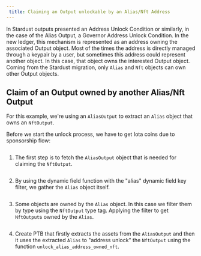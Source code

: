 ```yaml
---
 title: Claiming an Output unlockable by an Alias/Nft Address
---
```


In Stardust outputs presented an Address Unlock Condition or similarly, in the case of the Alias Output, a Governor Address Unlock Condition. In the new ledger, this mechanism is represented as an address owning the associated Output object. Most of the times the address is directly managed through a keypair by a user, but sometimes this address could represent another object. In this case, that object owns the interested Output object. Coming from the Stardust migration, only `Alias` and `Nft` objects can own other Output objects.       

## Claim of an Output owned by another Alias/Nft Output


For this example, we're using an `AliasOutput` to extract an `Alias` object that owns an `NftOutput`.

Before we start the unlock process, we have to get Iota coins due to sponsorship flow:
<Tabs>
<TabItem value="rs" label="Rust">

```rust file=<rootDir>/docs/examples/rust/stardust/address_unlock_condition.rs#L313-L332
```

</TabItem>
</Tabs>

1. The first step is to fetch the `AliasOutput` object that is needed for claiming the `NftOutput`.

<Tabs>
<TabItem value="rs" label="Rust">

```rust file=<rootDir>/docs/examples/rust/stardust/address_unlock_condition.rs#L74-L90
```

</TabItem>
<TabItem value="ts" label="TypeScript">

</TabItem>
</Tabs>

2. By using the dynamic field function with the "alias" dynamic field key filter, we gather the `Alias` object itself.

<Tabs>
<TabItem value="rs" label="Rust">

```rust file=<rootDir>/docs/examples/rust/stardust/address_unlock_condition.rs#L95-L105
```

</TabItem>
<TabItem value="ts" label="TypeScript">

</TabItem>
</Tabs>

3. Some objects are owned by the `Alias` object. In this case we filter them by type using the `NftOutput` type tag.
Applying the filter to get `NftOutput`s owned by the `Alias`.

<Tabs>
<TabItem value="rs" label="Rust">

```rust file=<rootDir>/docs/examples/rust/stardust/address_unlock_condition.rs#L109-L130
```

</TabItem>
<TabItem value="ts" label="TypeScript">

</TabItem>
</Tabs>

4. Create PTB that firstly extracts the assets from the `AliasOutput` and then it uses the extracted `Alias` to "address unlock" the `NftOutput` using the funсtion `unlock_alias_address_owned_nft`.

<Tabs>
<TabItem value="rs" label="Rust">

```rust file=<rootDir>/docs/examples/rust/stardust/address_unlock_condition.rs#L132-L241
```

</TabItem>
<TabItem value="ts" label="TypeScript">

</TabItem>
</Tabs>